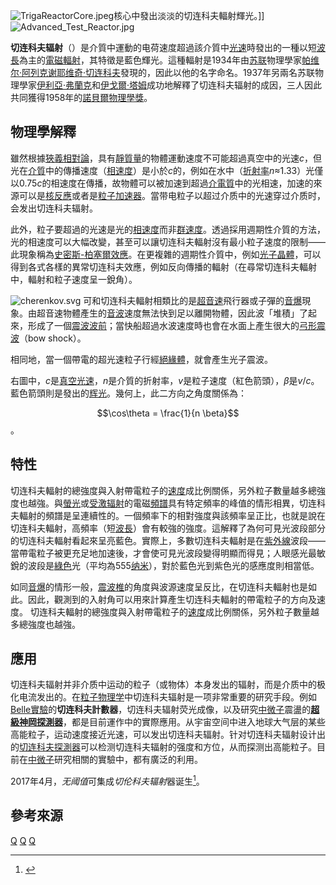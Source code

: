{{refimprove|time=2017-11-22T08:40:41+00:00}}
{{noteTA
|G1=Physics}}
[[File:TrigaReactorCore.jpeg|thumb]]核心中發出淡淡的切连科夫輻射輝光。]]
[[File:Advanced_Test_Reactor.jpg|thumb]]

'''切连科夫辐射'''（{{lang-en|Cherenkov radiation}}）是介質中運動的电荷速度超過該介質中[[光速|光速]]時發出的一種以短[[波長|波長]]為主的[[電磁輻射|電磁輻射]]，其特徵是藍色輝光。這種輻射是1934年由[[苏联|苏联]]物理學家[[帕维尔·阿列克谢耶维奇·切连科夫|帕维尔·阿列克谢耶维奇·切连科夫]]發現的，因此以他的名字命名。1937年另兩名苏联物理學家[[伊利亞·弗蘭克|伊利亞·弗蘭克]]和[[伊戈爾·塔姆|伊戈爾·塔姆]]成功地解釋了切连科夫辐射的成因，三人因此共同獲得1958年的[[諾貝爾物理學獎|諾貝爾物理學獎]]。

== 物理學解釋 ==
雖然根據[[狹義相對論|狹義相對論]]，具有[[靜質量|靜質量]]的物體運動速度不可能超過真空中的光速''c''，但光在[[介質|介質]]中的傳播速度（[[相速度|相速度]]）是小於''c''的，例如在水中（[[折射率|折射率]]''n''≈1.33）光僅以0.75''c''的相速度在傳播，故物體可以被加速到超過[[介電質|介電質]]中的光相速，加速的來源可以是[[核反應|核反應]]或者是[[粒子加速器|粒子加速器]]。當带电粒子以超过介质中的光速穿过介质时，会发出切连科夫辐射。

此外，粒子要超過的光速是光的[[相速度|相速度]]而非[[群速度|群速度]]。透過採用週期性介質的方法，光的相速度可以大幅改變，甚至可以讓切连科夫輻射沒有最小粒子速度的限制——此現象稱為[[史密斯-柏塞爾效應|史密斯-柏塞爾效應]]。在更複雜的週期性介質中，例如[[光子晶體|光子晶體]]，可以得到各式各樣的異常切连科夫效應，例如反向傳播的輻射（在尋常切连科夫輻射中，輻射和粒子速度呈一銳角）。

[[File:cherenkov.svg|thumb]]
可和切连科夫輻射相類比的是[[超音速|超音速]]飛行器或子彈的[[音爆|音爆]]現象。由超音速物體產生的[[音波|音波]]速度無法快到足以離開物體，因此波「堆積」了起來，形成了一個[[震波|震波波前]]；當快船超過水波速度時也會在水面上產生很大的[[弓形震波|弓形震波]]（bow shock）。

相同地，當一個帶電的超光速粒子行經[[絕緣體|絕緣體]]，就會產生光子震波。

右圖中，''c''是[[光速|真空光速]]，''n''是介質的折射率，''v''是粒子速度（紅色箭頭），''β''是''v''/''c''。藍色箭頭則是發出的[[辉光|辉光]]。幾何上，此二方向之角度關係為：
:<math>\cos\theta = \frac{1}{n \beta}</math>。

== 特性 ==
切连科夫輻射的總強度與入射帶電粒子的[[速度|速度]]成比例關係，另外粒子數量越多總強度也越強。與[[螢光|螢光]]或[[受激辐射|受激辐射]]的電磁[[頻譜|頻譜]]具有特定頻率的峰值的情形相異，切连科夫輻射的頻譜是呈連續性的。一個頻率下的相對強度與該頻率呈正比，也就是說在切连科夫輻射，高頻率（短[[波長|波長]]）會有較強的強度。這解釋了為何可見光波段部分的切连科夫輻射看起來呈亮藍色。實際上，多數切连科夫輻射是在[[紫外線|紫外線]]波段——當帶電粒子被更充足地加速後，才會使可見光波段變得明顯而得見；人眼感光最敏銳的波段是[[綠色|綠色]]光（平均為555[[奈米|纳米]]），對於藍色光到紫色光的感應度則相當低。

如同[[音爆|音爆]]的情形一般，[[震波|震波]][[椎體|椎]]的角度與波源速度呈反比，在切连科夫輻射也是如此。因此，觀測到的入射角可以用來計算產生切连科夫輻射的帶電粒子的方向及速度。
切连科夫輻射的總強度與入射帶電粒子的[[速度|速度]]成比例關係，另外粒子數量越多總強度也越強。

== 應用 ==
切连科夫辐射并非介质中运动的粒子（或物体）本身发出的辐射，而是介质中的极化电流发出的。在[[粒子物理学|粒子物理学]]中切连科夫辐射是一项非常重要的研究手段。例如[[Belle實驗|Belle實驗]]的'''切连科夫計數器'''，切连科夫辐射荧光成像，以及研究[[中微子|中微子]]震盪的'''[[超級神岡探測器|超級神岡探測器]]'''，都是目前運作中的實際應用。从宇宙空间中进入地球大气层的某些高能粒子，运动速度接近光速，可以发出切连科夫辐射。针对切连科夫辐射设计出的[[切连科夫探測器|切连科夫探測器]]可以检测切连科夫辐射的强度和方位，从而探测出高能粒子。目前在[[中微子|中微子]]研究相關的實驗中，都有廣泛的利用。

2017年4月，''无阈值''可集成''切伦科夫辐射''器诞生<ref>{{Cite web|url=http://news.tsinghua.edu.cn/publish/thunews/9648/2017/20170412222935980603969/20170412222935980603969_.html|title=清华电子系刘仿等的重大突破无论速度多慢的电子都可以辐射电磁波|accessdate=2017-04-15|date=2017-04-11|work=清华新闻网|author=悸寔 华山|7=|language=zh|archive-date=2020-09-19|archive-url=https://web.archive.org/web/20200919001759/https://news.tsinghua.edu.cn/publish/thunews/9648/2017/20170412222935980603969/20170412222935980603969_.html|dead-url=no}}</ref>。

==參考來源==
{{reflist}}

{{电磁辐射}}

[[Category:粒子物理学|Q]]
[[Category:相对论|Q]]
[[Category:超光速|Q]]